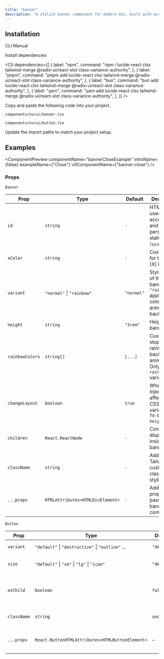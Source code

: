 ```yaml
---
title: "banner"
description: "A stylish banner component for modern UIs, built with accessibility and animation in mind."
---
```


<ComponentPreview componentName="banner" />

## Installation

<Tabs defaultValue="cli">

<TabsList>
  <TabsTrigger value="cli">CLI</TabsTrigger>
  <TabsTrigger value="manual">Manual</TabsTrigger>
</TabsList>

<TabsContent value="cli">
  <Cli />
</TabsContent>

<TabsContent value="manual">

<Steps>

<Step>Install dependencies</Step>

<Cli
  dependencies={[
    {
      label: "npm",
      command:
        "npm i lucide-react clsx tailwind-merge @radix-ui/react-slot class-variance-authority",
    },
    {
      label: "pnpm",
      command:
        "pnpm add lucide-react clsx tailwind-merge @radix-ui/react-slot class-variance-authority",
    },
    {
      label: "bun",
      command:
        "bun add lucide-react clsx tailwind-merge @radix-ui/react-slot class-variance-authority",
    },
    {
      label: "yarn",
      command:
        "yarn add lucide-react clsx tailwind-merge @radix-ui/react-slot class-variance-authority",
    },
  ]}
/>

<Step>Copy and paste the following code into your project.</Step>

`components/nurui/banner.tsx`

<CodeBlock componentName="banner" fileName="banner" />

`components/nurui/button.tsx`

<CodeBlock componentName="banner" fileName="button" />

<Step>Update the import paths to match your project setup.</Step>
   
</Steps>

</TabsContent>

</Tabs>

## Examples

<ComponentPreview
  componentName="bannerCloseExample"
  introName={false}
  exampleName={"Close"}
  v0ComponentName={"banner-close"}
/>

### Props

`Banner`

| Prop            | Type                             | Default    | Description                                                                              |
| --------------- | -------------------------------- | ---------- | ---------------------------------------------------------------------------------------- |
| `id`            | `string`                         | `-`        | HTML `id` used for accessibility and to persist close status in `localStorage`.          |
| `xColor`        | `string`                         | `-`        | Custom color for the close (X) icon.                                                     |
| `variant`       | `"normal"` \| `"rainbow"`        | `"normal"` | Style variant of the banner. `"rainbow"` applies a colorful animated background.         |
| `height`        | `string`                         | `"3rem"`   | Height of the banner.                                                                    |
| `rainbowColors` | `string[]`                       | `[...]`    | Custom color stops for the rainbow background animation. Only used in `rainbow` variant. |
| `changeLayout`  | `boolean`                        | `true`     | Whether to inject layout-affecting CSS variables (`--fd-banner-height`).                 |
| `children`      | `React.ReactNode`                | `-`        | Content to be displayed inside the banner.                                               |
| `className`     | `string`                         | `-`        | Additional Tailwind or custom classes for styling.                                       |
| `...props`      | `HTMLAttributes<HTMLDivElement>` | `-`        | Additional div props passed to the banner container.                                     |

`Button`

| Prop        | Type                                              | Default     | Description                                   |
| ----------- | ------------------------------------------------- | ----------- | --------------------------------------------- |
| `variant`   | `"default"` \| `"destructive"` \| `"outline"` ... | `"default"` | Predefined visual style                       |
| `size`      | `"default"` \| `"sm"` \| `"lg"` \| `"icon"`       | `"default"` | Predefined button sizes                       |
| `asChild`   | `boolean`                                         | `false`     | Renders as child element (for `<Link>`, etc.) |
| `className` | `string`                                          | `undefined` | Custom Tailwind classes                       |
| `...props`  | `React.ButtonHTMLAttributes<HTMLButtonElement>`   | `–`         | All native button props supported             |
